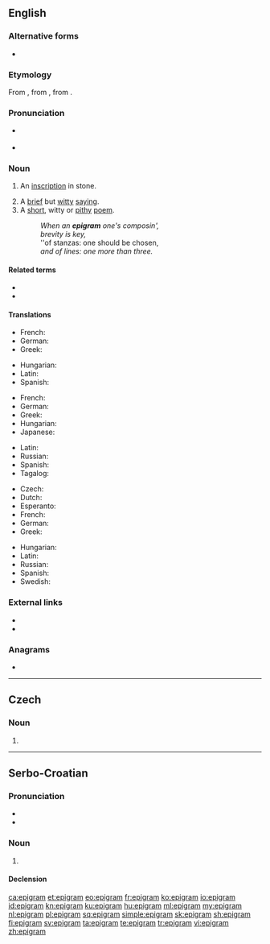 ==English==
{{was wotd|2007|November|28}}

===Alternative forms===
* {{l|en|epigramme}}

===Etymology===
From {{etyl|frm|en}} {{m|frm|épigramme}}, from {{etyl|la|en}} {{m|la|epigramma|}}, from {{etyl|grc|en}} {{m|grc|ἐπίγραμμα||inscription}}.

===Pronunciation===
* {{a|RP|US}} {{IPA|/ˈɛpɪɡɹæm/|lang=en}}
* {{audio|en-us-epigram.ogg|Audio (US)|lang=en}}

===Noun===
{{en-noun}}

# {{lb|en|obsolete}} An [[inscription]] in stone.
# A [[brief]] but [[witty]] [[saying]].
# A [[short]], witty or [[pithy]] [[poem]].
#: ''When an '''epigram''' one's composin',''
#: ''brevity is key,''
#: ''of stanzas: one should be chosen,
#: ''and of lines: one more than three.''

====Related terms====
* {{l|en|epigrammatic}}
* {{l|en|epigrammatist}}

====Translations====
{{trans-top|inscription in stone}}
* French: {{t+|fr|épigramme|m}}
* German: {{t+|de|Epigramm|n}}
* Greek: {{t+|el|επίγραμμα|n}}
{{trans-mid}}
* Hungarian: {{t+|hu|epigramma}}
* Latin: {{t+|la|epigramma}}
* Spanish: {{t|es|epigrama|m}}
{{trans-bottom}}

{{trans-top|brief but witty saying}}
* French: {{t+|fr|épigramme|m}}
* German: {{t+|de|Epigramm|n}}
* Greek: {{t+|el|επίγραμμα|n}}
* Hungarian: {{t+|hu|epigramma}}
* Japanese: {{t|ja|警句|tr=[[けいく]], keiku}}
{{trans-mid}}
* Latin: {{t+|la|epigramma}}
* Russian: {{t+|ru|афори́зм|m}}
* Spanish: {{t|es|epigrama|m}}
* Tagalog: {{t|tl|tugmatiyaw}}
{{trans-bottom}}

{{trans-top|short, witty or pithy poem}}
* Czech: {{t|cs|epigram|m}}
* Dutch: {{t|nl|hekelrijm}}
* Esperanto: {{t|eo|epigramo}}
* French: {{t+|fr|épigramme|m}}
* German: {{t+|de|Epigramm|n}}
* Greek: {{t+|el|επίγραμμα|n}}
{{trans-mid}}
* Hungarian: {{t+|hu|epigramma}}
* Latin: {{t+|la|epigramma}}
* Russian: {{t+|ru|эпигра́мма|f}}
* Spanish: {{t|es|epigrama|m}}
* Swedish: {{t+|sv|epigram|n}}
{{trans-bottom}}

===External links===
* {{pedialite}}
* {{Wikisource1911Enc Citation|Epigram}}

===Anagrams===
* {{l|en|primage}}

----

==Czech==

===Noun===
{{cs-noun|g=m}}

# {{l|en|epigram}}

----

==Serbo-Croatian==

===Pronunciation===
* {{IPA|/epǐɡram/|lang=sh}}
* {{hyphenation|e|pi|gram|lang=sh}}

===Noun===
{{sh-noun|g=m|head=epìgram|r|епиграм|епѝграм}}

# {{l|en|epigram}}

====Declension====
{{sh-decl-noun
|epigram|epigrami
|epigrama|epigrama
|epigramu|epigramima
|epigram|epigrame
|epigrame|epigrami
|epigramu|epigramima
|epigramom|epigramima
}}

[[ca:epigram]]
[[et:epigram]]
[[eo:epigram]]
[[fr:epigram]]
[[ko:epigram]]
[[io:epigram]]
[[id:epigram]]
[[kn:epigram]]
[[ku:epigram]]
[[hu:epigram]]
[[ml:epigram]]
[[my:epigram]]
[[nl:epigram]]
[[pl:epigram]]
[[sq:epigram]]
[[simple:epigram]]
[[sk:epigram]]
[[sh:epigram]]
[[fi:epigram]]
[[sv:epigram]]
[[ta:epigram]]
[[te:epigram]]
[[tr:epigram]]
[[vi:epigram]]
[[zh:epigram]]